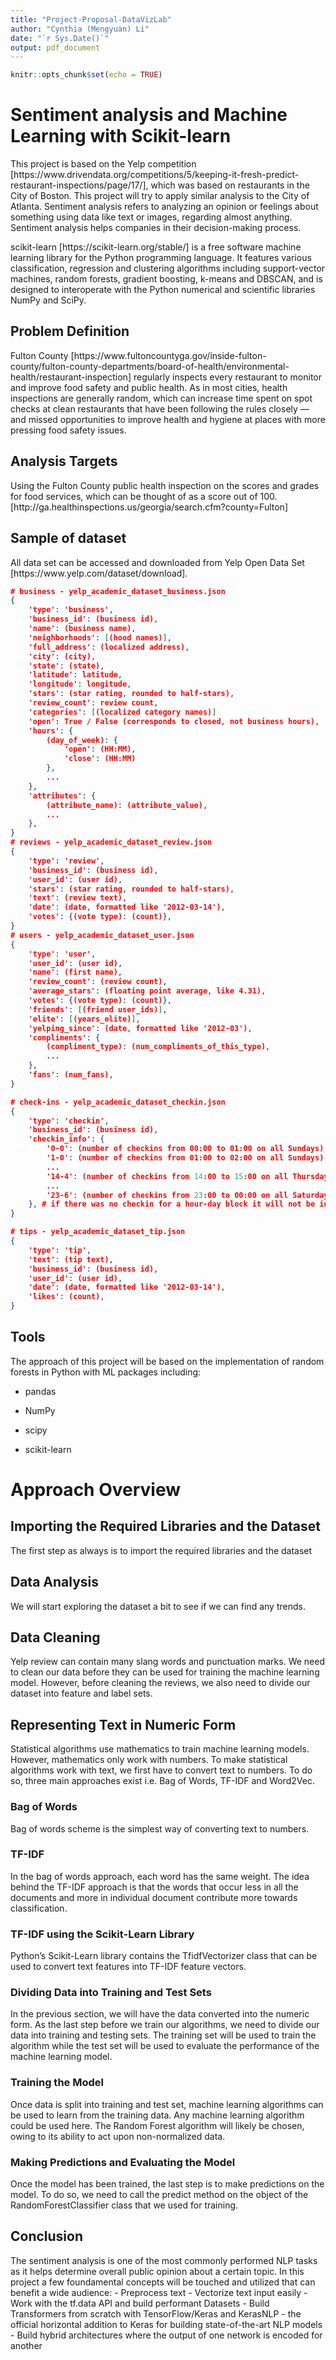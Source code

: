 ```yaml
---
title: "Project-Proposal-DataVizLab"
author: "Cynthia (Mengyuan) Li"
date: "`r Sys.Date()`"
output: pdf_document
---
```


```r
knitr::opts_chunk$set(echo = TRUE)
```

# Sentiment analysis and Machine Learning with Scikit-learn

This project is based on the Yelp competition [https://www.drivendata.org/competitions/5/keeping-it-fresh-predict-restaurant-inspections/page/17/], which was based on restaurants in the City of Boston. This project will try to apply similar analysis to the City of Atlanta. Sentiment analysis refers to analyzing an opinion or feelings about something using data like text or images, regarding almost anything. Sentiment analysis helps companies in their decision-making process.

scikit-learn [https://scikit-learn.org/stable/] is a free software machine learning library for the Python programming language. It features various classification, regression and clustering algorithms including support-vector machines, random forests, gradient boosting, k-means and DBSCAN, and is designed to interoperate with the Python numerical and scientific libraries NumPy and SciPy. 

## Problem Definition

Fulton County [https://www.fultoncountyga.gov/inside-fulton-county/fulton-county-departments/board-of-health/environmental-health/restaurant-inspection] regularly inspects every restaurant to monitor and improve food safety and public health. As in most cities, health inspections are generally random, which can increase time spent on spot checks at clean restaurants that have been following the rules closely — and missed opportunities to improve health and hygiene at places with more pressing food safety issues.

## Analysis Targets

Using the Fulton County public health inspection on the scores and grades for food services, which can be thought of as a score out of 100. [http://ga.healthinspections.us/georgia/search.cfm?county=Fulton]

## Sample of dataset

All data set can be accessed and downloaded from Yelp Open Data Set [https://www.yelp.com/dataset/download].

```json
# business - yelp_academic_dataset_business.json
{
    'type': 'business',
    'business_id': (business id),
    'name': (business name),
    'neighborhoods': [(hood names)],
    'full_address': (localized address),
    'city': (city),
    'state': (state),
    'latitude': latitude,
    'longitude': longitude,
    'stars': (star rating, rounded to half-stars),
    'review_count': review count,
    'categories': [(localized category names)]
    'open': True / False (corresponds to closed, not business hours),
    'hours': {
        (day_of_week): {
            'open': (HH:MM),
            'close': (HH:MM)
        },
        ...
    },
    'attributes': {
        (attribute_name): (attribute_value),
        ...
    },
}
# reviews - yelp_academic_dataset_review.json
{
    'type': 'review',
    'business_id': (business id),
    'user_id': (user id),
    'stars': (star rating, rounded to half-stars),
    'text': (review text),
    'date': (date, formatted like '2012-03-14'),
    'votes': {(vote type): (count)},
}
# users - yelp_academic_dataset_user.json
{
    'type': 'user',
    'user_id': (user id),
    'name': (first name),
    'review_count': (review count),
    'average_stars': (floating point average, like 4.31),
    'votes': {(vote type): (count)},
    'friends': [(friend user_ids)],
    'elite': [(years_elite)],
    'yelping_since': (date, formatted like '2012-03'),
    'compliments': {
        (compliment_type): (num_compliments_of_this_type),
        ...
    },
    'fans': (num_fans),
}

# check-ins - yelp_academic_dataset_checkin.json
{
    'type': 'checkin',
    'business_id': (business id),
    'checkin_info': {
        '0-0': (number of checkins from 00:00 to 01:00 on all Sundays),
        '1-0': (number of checkins from 01:00 to 02:00 on all Sundays),
        ...
        '14-4': (number of checkins from 14:00 to 15:00 on all Thursdays),
        ...
        '23-6': (number of checkins from 23:00 to 00:00 on all Saturdays)
    }, # if there was no checkin for a hour-day block it will not be in the dict
}

# tips - yelp_academic_dataset_tip.json
{
    'type': 'tip',
    'text': (tip text),
    'business_id': (business id),
    'user_id': (user id),
    'date': (date, formatted like '2012-03-14'),
    'likes': (count),
}
```

## Tools
The approach of this project will be based on the implementation of random forests in Python with ML packages including:

- pandas

- NumPy

- scipy

- scikit-learn

# Approach Overview
## Importing the Required Libraries and the Dataset
The first step as always is to import the required libraries and the dataset

## Data Analysis
We will start exploring the dataset a bit to see if we can find any trends. 

## Data Cleaning
Yelp review can contain many slang words and punctuation marks. We need to clean our data before they can be used for training the machine learning model. However, before cleaning the reviews, we also need to divide our dataset into feature and label sets.

## Representing Text in Numeric Form
Statistical algorithms use mathematics to train machine learning models. However, mathematics only work with numbers. To make statistical algorithms work with text, we first have to convert text to numbers. To do so, three main approaches exist i.e. Bag of Words, TF-IDF and Word2Vec.

### Bag of Words
Bag of words scheme is the simplest way of converting text to numbers.

### TF-IDF
In the bag of words approach, each word has the same weight. The idea behind the TF-IDF approach is that the words that occur less in all the documents and more in individual document contribute more towards classification.

### TF-IDF using the Scikit-Learn Library
Python's Scikit-Learn library contains the TfidfVectorizer class that can be used to convert text features into TF-IDF feature vectors. 

### Dividing Data into Training and Test Sets
In the previous section, we will have the data converted into the numeric form. As the last step before we train our algorithms, we need to divide our data into training and testing sets. The training set will be used to train the algorithm while the test set will be used to evaluate the performance of the machine learning model.

### Training the Model
Once data is split into training and test set, machine learning algorithms can be used to learn from the training data. Any machine learning algorithm could be used here. The Random Forest algorithm will likely be chosen, owing to its ability to act upon non-normalized data.

### Making Predictions and Evaluating the Model
Once the model has been trained, the last step is to make predictions on the model. To do so, we need to call the predict method on the object of the RandomForestClassifier class that we used for training. 

## Conclusion
The sentiment analysis is one of the most commonly performed NLP tasks as it helps determine overall public opinion about a certain topic.
In this project a few foundamental concepts will be touched and utilized that can benefit a wide audience:
- Preprocess text
- Vectorize text input easily
- Work with the tf.data API and build performant Datasets
- Build Transformers from scratch with TensorFlow/Keras and KerasNLP - the official horizontal addition to Keras for building state-of-the-art NLP models
- Build hybrid architectures where the output of one network is encoded for another

